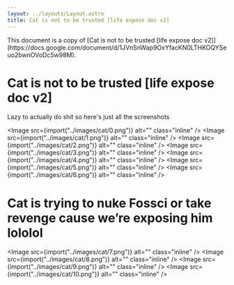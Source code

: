 ```yaml
---
layout: ../layouts/Layout.astro
title: Cat is not to be trusted [life expose doc v2]
---
```



<div class="notification">
	This document is a copy of [Cat is not to be trusted [life expose doc
	v2]](https://docs.google.com/document/d/1JVnSnWap9OxYfacKN0LTHKOQYSeuo2bwnOVoDc5w98M).
</div>

# Cat is not to be trusted [life expose doc v2]

Lazy to actually do shit so here's just all the screenshots

<Image src={import("../images/cat/0.png")} alt="" class="inline" />
<Image src={import("../images/cat/1.png")} alt="" class="inline" />
<Image src={import("../images/cat/2.png")} alt="" class="inline" />
<Image src={import("../images/cat/3.png")} alt="" class="inline" />
<Image src={import("../images/cat/4.png")} alt="" class="inline" />
<Image src={import("../images/cat/5.png")} alt="" class="inline" />
<Image src={import("../images/cat/6.png")} alt="" class="inline" />

# Cat is trying to nuke Fossci or take revenge cause we’re exposing him lololol

<Image src={import("../images/cat/7.png")} alt="" class="inline" />
<Image src={import("../images/cat/8.png")} alt="" class="inline" />
<Image src={import("../images/cat/9.png")} alt="" class="inline" />
<Image src={import("../images/cat/10.png")} alt="" class="inline" />
